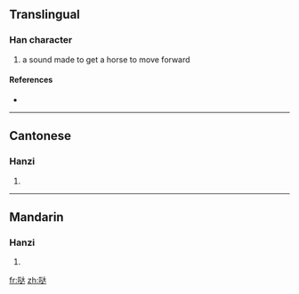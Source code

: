 {{also|噠}}
==Translingual==

===Han character===
{{Han char|rn=30|rad=口|as=06|sn=9|four=|canj=口卜大 (RYK), X口卜大 (XRYK)}}

# a sound made to get a horse to move forward

====References====
* {{Han ref|kx=0193.051|hdz=10613.150|uh=54D2|ud=21714}}

----

==Cantonese==

===Hanzi===
{{yue-hanzi|jyut=|y=daat6|tra=噠}}

# {{defn|Cantonese|sort=口06}}

----

==Mandarin==

===Hanzi===
{{cmn-hanzi|tra=噠|pin=[[dā]] ([[da1]]), [[huì]] ([[hui4]])|wg=ta<sup>1</sup>, hui<sup>4</sup>}}

# {{defn|Mandarin|sort=口06}}

[[fr:哒]]
[[zh:哒]]